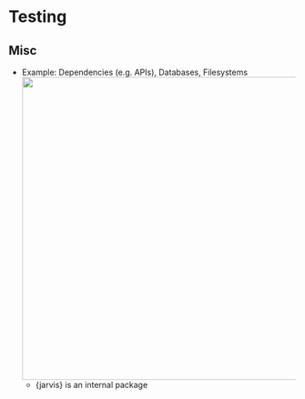 # Testing {#sec-prod-test .unnumbered}

## Misc {#sec-prod-test-misc .unnumbered}

-   [Example]{.ribbon-highlight}: Dependencies (e.g. APIs), Databases, Filesystems![](./_resources/Production,_Testing.resources/Screenshot%20(1187).png){width="532"}
    -   {jarvis} is an internal package
